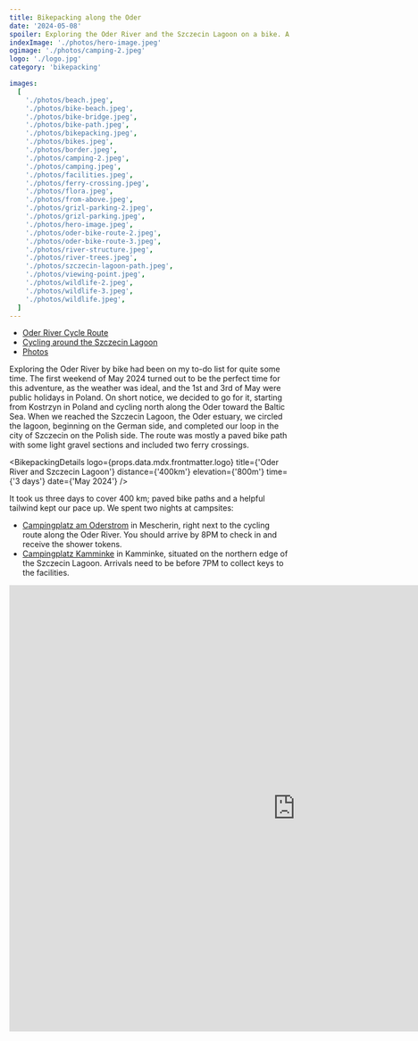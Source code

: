 ```yaml
---
title: Bikepacking along the Oder
date: '2024-05-08'
spoiler: Exploring the Oder River and the Szczecin Lagoon on a bike. A short, three day long bikepacking trip in May 2024.
indexImage: './photos/hero-image.jpeg'
ogimage: './photos/camping-2.jpeg'
logo: './logo.jpg'
category: 'bikepacking'

images:
  [
    './photos/beach.jpeg',
    './photos/bike-beach.jpeg',
    './photos/bike-bridge.jpeg',
    './photos/bike-path.jpeg',
    './photos/bikepacking.jpeg',
    './photos/bikes.jpeg',
    './photos/border.jpeg',
    './photos/camping-2.jpeg',
    './photos/camping.jpeg',
    './photos/facilities.jpeg',
    './photos/ferry-crossing.jpeg',
    './photos/flora.jpeg',
    './photos/from-above.jpeg',
    './photos/grizl-parking-2.jpeg',
    './photos/grizl-parking.jpeg',
    './photos/hero-image.jpeg',
    './photos/oder-bike-route-2.jpeg',
    './photos/oder-bike-route-3.jpeg',
    './photos/river-structure.jpeg',
    './photos/river-trees.jpeg',
    './photos/szczecin-lagoon-path.jpeg',
    './photos/viewing-point.jpeg',
    './photos/wildlife-2.jpeg',
    './photos/wildlife-3.jpeg',
    './photos/wildlife.jpeg',
  ]
---
```


- [Oder River Cycle Route](#oder-river-cycle-route)
- [Cycling around the Szczecin Lagoon](#szczecin-lagoon)
- [Photos](#photos)

<MakeItBigContainer>
  <ImageComponent
    image={props.data.mdx.frontmatter.images[7]}
    description="Campsite in Kamminke"
  />
</MakeItBigContainer>

Exploring the Oder River by bike had been on my to-do list for quite some time. The first weekend of May 2024 turned out to be the perfect time for this adventure, as the weather was ideal, and the 1st and 3rd of May were public holidays in Poland. On short notice, we decided to go for it, starting from Kostrzyn in Poland and cycling north along the Oder toward the Baltic Sea. When we reached the Szczecin Lagoon, the Oder estuary, we circled the lagoon, beginning on the German side, and completed our loop in the city of Szczecin on the Polish side. The route was mostly a paved bike path with some light gravel sections and included two ferry crossings.

<BikepackingDetails
  logo={props.data.mdx.frontmatter.logo}
  title={'Oder River and Szczecin Lagoon'}
  distance={'400km'}
  elevation={'800m'}
  time={'3 days'}
  date={'May 2024'}
/>

It took us three days to cover 400 km; paved bike paths and a helpful tailwind kept our pace up. We spent two nights at campsites:

- [Campingplatz am Oderstrom](http://www.campingplatz-mescherin.de/) in Mescherin, right next to the cycling route along the Oder River. You should arrive by 8PM to check in and receive the shower tokens.
- [Campingplatz Kamminke](https://www.insel-usedom-camping.de/) in Kamminke, situated on the northern edge of the Szczecin Lagoon. Arrivals need to be before 7PM to collect keys to the facilities.

<MakeItBigContainer>
  <LazyIframe height="800px">
    <iframe
      src="https://www.komoot.com/tour/1536199197/embed?share_token=apaJI5CcBm2W5utzB92TpgJwFBJPE1U6vbvK13BWKhWx5H8HTi&profile=1"
      width="1024"
      height="800"
      frameborder="0"
      scrolling="no"
      loading="lazy"
      style={{ margin: 0, marginBottom: '2em' }}
    />
  </LazyIframe>
</MakeItBigContainer>

It was a fantastic start to the bikepacking season and an excellent warm-up for our upcoming trips this year. The route is well-maintained, featuring clear signage and plenty of spots to stop for a break. I believe it’s an ideal choice for anyone looking to try bikepacking for the first time.

<MakeItBigContainer>
  <ImageComponent
    image={props.data.mdx.frontmatter.images[4]}
    description="Taking a break by the Szczecin Lagoon"
  />
</MakeItBigContainer>

## Oder River Cycle Route

The Oder river cycle route is part of the [Oder-Neisse Cycle Path](https://www.germany.travel/en/nature-outdoor-activities/oder-neisse-cycle-route.html), which follows the two rivers along the border between Germany and Poland.

From the point of our start - Kostrzyń, near Frankfurt (Oder) - the route follows to the Oderbruch marshland and the Lower Oder Valley National Park. Near Mescherin, the River Oder bends towards Szczecin in Poland, while the cycle path heads in the direction of Ueckermünde and the Baltic Sea.

<MakeItBigContainer>
  <ImageComponent
    image={props.data.mdx.frontmatter.images[16]}
    description="Oder River Cycle Route"
    isRow
  />
  <Container>
    <Column>
      <ImageComponent
        image={props.data.mdx.frontmatter.images[2]}
        description="Europabrücke Neurüdnitz-Siekierki - bridge for cyclists and pedestrians"
      />
    </Column>
    <Column>
      <ImageComponent
        image={props.data.mdx.frontmatter.images[9]}
        description="Facilities along the bike path"
      />
    </Column>
  </Container>
</MakeItBigContainer>

### Lower Oder Valley National Park

The bike path took us through the Lower Oder Valley National Park, a sprawling 10,000-hectare sanctuary of wetlands, meadows, and forests. This protected area is a haven for diverse bird species, including gray herons, storks, and swans, among with many others. The park's rich biodiversity highlights its importance as a key ecological zone, underscoring the conservation efforts by Germany and Poland that aim to preserve this habitat.

<MakeItBigContainer>
  <Container>
    <Column>
      <ImageComponent
        image={props.data.mdx.frontmatter.images[11]}
        description="View from the campsite in Mescherin"
        isRow
      />
    </Column>
    <Column>
      <ImageComponent
        image={props.data.mdx.frontmatter.images[22]}
        description="Grey heron"
        isRow
      />
    </Column>
  </Container>
  <ImageComponent
    image={props.data.mdx.frontmatter.images[19]}
    description="Wetlands in the Lower Oder Valley National Park"
    isRow
  />
  <Container>
    <Column>
      <ImageComponent
        image={props.data.mdx.frontmatter.images[23]}
        description="Swan in the Oder River"
      />
    </Column>
    <Column>
      <ImageComponent
        image={props.data.mdx.frontmatter.images[24]}
        description="Stork in the Oder River wetlands"
      />
    </Column>
  </Container>
</MakeItBigContainer>

## Szczecin Lagoon

Upon reaching Świnoujście on the Polish side, we made another ferry crossing and followed a stretch of [Eurovelo 10](https://en.eurovelo.com/ev10). After arriving in Wolin, we turned south towards Szczecin, following the [Szczecin Lagoon Cycle Route](https://rowery.wzp.pl/en/5-pomorze-zachodnie-szczecin-lagoon-cycle-route). The eastern part of our loop traced the Blue Velo trail, with significant portions running directly along the shores of Lake Dąbie and the Szczecin Lagoon. This offered ample opportunities to immerse ourselves in nature and engage in birdwatching.

The route predominantly consisted of gravel paths with some paved sections and was exceptionally well-maintained, making it a pleasure to ride on a loaded gravel bike.

<MakeItBigContainer>
  <ImageComponent
    image={props.data.mdx.frontmatter.images[20]}
    description="Gravel sections along the Szczecin Lagoon"
    isRow
  />
  <Container>
    <Column>
      <ImageComponent
        image={props.data.mdx.frontmatter.images[1]}
        description="Quick stop on the Baltic Sea beach"
        isRow
      />
    </Column>
    <Column>
      <ImageComponent
        image={props.data.mdx.frontmatter.images[18]}
        description="Old structures in the Szczecin Lagoon"
        isRow
      />
    </Column>
  </Container>
  <ImageComponent
    image={props.data.mdx.frontmatter.images[3]}
    description="Gravel sections along the Szczecin Lagoon"
    isRow
  />
</MakeItBigContainer>

## Photos

<MakeItBigContainer>
  <Container>
    <Column>
      <ImageComponent
        image={props.data.mdx.frontmatter.images[0]}
        description="Baltic Sea"
        isRow
      />
    </Column>
    <Column>
      <ImageComponent
        image={props.data.mdx.frontmatter.images[5]}
        description="Our gravel machines: Fuji Jari and 2x Canyon Grizl"
        isRow
      />
    </Column>
  </Container>
  <Container>
    <Column>
      <ImageComponent
        image={props.data.mdx.frontmatter.images[6]}
        description="Path along the border between Poland and Germany"
        isRow
      />
    </Column>
    <Column>
      <ImageComponent
        image={props.data.mdx.frontmatter.images[8]}
        description="Camping in Mescherin"
        isRow
      />
    </Column>
  </Container>
  <Container>
    <Column>
      <ImageComponent
        image={props.data.mdx.frontmatter.images[10]}
        description="Packed ferry crossing"
        isRow
      />
    </Column>
    <Column>
      <ImageComponent
        image={props.data.mdx.frontmatter.images[17]}
        description="Bike path on the german side of the Oder River"
        isRow
      />
    </Column>
  </Container>
  <Container>
    <Column>
      <ImageComponent
        image={props.data.mdx.frontmatter.images[21]}
        description="Viewing point in the Lower Oder Valley National Park"
        isRow
      />
    </Column>
    <Column>
      <ImageComponent
        image={props.data.mdx.frontmatter.images[12]}
        description="From above"
        isRow
      />
    </Column>
  </Container>
  <Container>
    <Column>
      <ImageComponent image={props.data.mdx.frontmatter.images[13]} />
    </Column>
    <Column>
      <ImageComponent
        image={props.data.mdx.frontmatter.images[14]}
        description="Pod asfaltem rośnie las - Artist unknown"
      />
    </Column>
  </Container>
</MakeItBigContainer>

